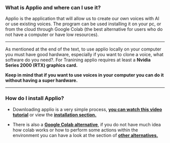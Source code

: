 ### What is Applio and where can I use it?

Applio is the application that will allow us to create our own voices with AI or use existing voices. The program can be used installing it on your pc, or from the cloud through Google Colab (the best alternative for users who do not have a computer or have low resources).

---
As mentioned at the end of the text, to use applio locally on your computer you must have good hardware, especially if you want to clone a voice, what software do you need?. For Tranining applio requires at least a **Nvidia Series 2000 (RTX) graphics card.**

**Keep in mind that if you want to use voices in your computer you can do it without having a super hardware.**

---
### How do I install Applio?
- Downloading applio is a very simple process, **[you can watch this video tutorial](https://youtu.be/Jikp-u55uyg?si=RJDb7ij0CwDmlkvQ)** or view the **[installation section.](/getting-started/installation)**

- There is also a **[Google Colab alternative](https://colab.research.google.com/github/iahispano/applio/blob/master/assets/Applio.ipynb)**, if you do not have much idea how colab works or how to perform some actions within the environment you can have a look at the section of **[other alternatives.](/getting-started/other-alternatives)**